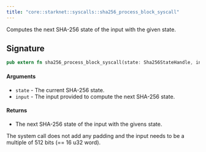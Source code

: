 ```yaml
---
title: "core::starknet::syscalls::sha256_process_block_syscall"
---
```


Computes the next SHA-256 state of the input with the given state.

## Signature

```rust
pub extern fn sha256_process_block_syscall(state: Sha256StateHandle, input: Box) -> Result> implicits(GasBuiltin, System) nopanic;
```




#### Arguments

- `state` - The current SHA-256 state.
- `input` - The input provided to compute the next SHA-256 state.
#### Returns

- The next SHA-256 state of the input with the givens state.

The system call does not add any padding and the input needs to be a multiple of 512 bits
(== 16 u32 word).

